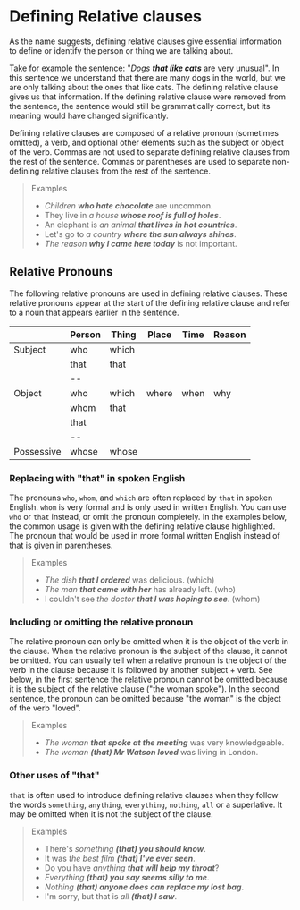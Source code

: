 # Defining Relative clauses

As the name suggests, defining relative clauses give essential information to define or identify the person or thing we are talking about.

Take for example the sentence: "_Dogs **that like cats**_ are very unusual". In this sentence we understand that there are many dogs in the world, but we are only talking about the ones that like cats. The defining relative clause gives us that information. If the defining relative clause were removed from the sentence, the sentence would still be grammatically correct, but its meaning would have changed significantly.

Defining relative clauses are composed of a relative pronoun (sometimes omitted), a verb, and optional other elements such as the subject or object of the verb. Commas are not used to separate defining relative clauses from the rest of the sentence. Commas or parentheses are used to separate non-defining relative clauses from the rest of the sentence.

> Examples
>
> - _Children **who hate chocolate**_ are uncommon.
> - They live in _a house **whose roof is full of holes**_.
> - An elephant is _an animal **that lives in hot countries**_.
> - Let's go to _a country **where the sun always shines**_.
> - _The reason **why I came here today**_ is not important.

## Relative Pronouns

The following relative pronouns are used in defining relative clauses. These relative pronouns appear at the start of the defining relative clause and refer to a noun that appears earlier in the sentence.

|            | Person | Thing | Place | Time | Reason |
| ---------- | ------ | ----- | ----- | ---- | ------ |
| Subject    | who    | which |       |      |        |
|            | that   | that  |       |      |        |
|            | --     |       |       |      |        |
| Object     | who    | which | where | when | why    |
|            | whom   | that  |       |      |        |
|            | that   |       |       |      |        |
|            | --     |       |       |      |        |
| Possessive | whose  | whose |       |      |        |

### Replacing with "that" in spoken English

The pronouns `who`, `whom`, and `which` are often replaced by `that` in spoken English. `whom` is very formal and is only used in written English. You can use `who` or `that` instead, or omit the pronoun completely. In the examples below, the common usage is given with the defining relative clause highlighted. The pronoun that would be used in more formal written English instead of that is given in parentheses.

> Examples
>
> - _The dish **that I ordered**_ was delicious. (which)
> - _The man **that came with her**_ has already left. (who)
> - I couldn't see _the doctor **that I was hoping to see**_. (whom)

### Including or omitting the relative pronoun

The relative pronoun can only be omitted when it is the object of the verb in the clause. When the relative pronoun is the subject of the clause, it cannot be omitted. You can usually tell when a relative pronoun is the object of the verb in the clause because it is followed by another subject + verb. See below, in the first sentence the relative pronoun cannot be omitted because it is the subject of the relative clause ("the woman spoke"). In the second sentence, the pronoun can be omitted because "the woman" is the object of the verb "loved".

> Examples
>
> - _The woman **that spoke at the meeting**_ was very knowledgeable.
> - _The woman **(that) Mr Watson loved**_ was living in London.

### Other uses of "that"

`that` is often used to introduce defining relative clauses when they follow the words `something`, `anything`, `everything`, `nothing`, `all` or a superlative. It may be omitted when it is not the subject of the clause.

> Examples
>
> - There's _something **(that) you should know**_.
> - It was _the best film **(that) I've ever seen**_.
> - Do you have _anything **that will help my throat**_?
> - _Everything **(that) you say seems silly to me**_.
> - _Nothing **(that) anyone does can replace my lost bag**_.
> - I'm sorry, but that is _all **(that) I saw**_.
